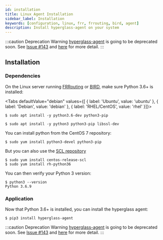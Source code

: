 ```yaml
---
id: installation
title: Linux Agent Installation
sidebar_label: Installation
keywords: [configuration, linux, frr, frrouting, bird, agent]
description: Install hyperglass-agent on your system
---
```



:::caution Deprecation Warning
[hyperglass-agent](https://github.com/checktheroads/hyperglass-agent) is going to be deprecated soon. See [Issue #143](https://github.com/checktheroads/hyperglass/issues/143) and [here](platforms.mdx) for more detail.
:::

## Installation

### Dependencies

On the Linux server running [FRRouting](https://frrouting.org/) or [BIRD](https://bird.network.cz/), make sure Python 3.6+ is installed:

<Tabs
  defaultValue="debian"
  values={[
    { label: 'Ubuntu', value: 'ubuntu' },
    { label: 'Debian', value: 'debian' },
    { label: 'RHEL/CentOS', value: 'rhel' }]}>

<TabItem value="ubuntu">

```shell-session
$ sudo apt install -y python3.6-dev python3-pip
```

</TabItem>

<TabItem value="debian">

```shell-session
$ sudo apt install -y python3 python3-pip libssl-dev
```

</TabItem>

<TabItem value="rhel">

You can install python from the CentOS 7 repository:

```shell-session
$ sudo yum install python3-devel python3-pip
```

But you can also use the [SCL repository](https://www.softwarecollections.org/en/scls/rhscl/rh-python36/)

```shell-session
$ sudo yum install centos-release-scl
$ sudo yum install rh-python36
```

</TabItem>

</Tabs>

You can then verify your Python 3 version:

```shell-session
$ python3 --version
Python 3.6.9
```

### Application

Now that Python 3.6+ is installed, you can install the hyperglass agent:

```shell-session
$ pip3 install hyperglass-agent
```

:::caution Deprecation Warning
[hyperglass-agent](https://github.com/checktheroads/hyperglass-agent) is going to be deprecated soon. See [Issue #143](https://github.com/checktheroads/hyperglass/issues/143) and [here](platforms.mdx) for more detail.
:::
